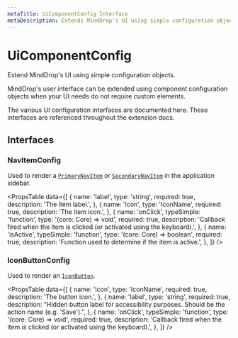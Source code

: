 ```yaml
---
metaTitle: UiComponentConfig Interface
metaDescription: Extends MindDrop's UI using simple configuration objects.
---
```


# UiComponentConfig

<Description>
  Extend MindDrop's UI using simple configuration objects.
</Description>

MindDrop's user interface can be extended using component configuration objects when your UI needs do not require custom elements.

The various UI configuration interfaces are documented here. These interfaces are referenced throughout the extension docs.

## Interfaces

### NavItemConfig

Used to render a [`PrimaryNavItem`](/docs/ui/components/primary-nav-item) or [`SecondaryNavItem`](/docs/ui/components/secondary-nav-item) in the application sidebar.

<PropsTable
  data={[
    {
      name: 'label',
      type: 'string',
      required: true,
      description: 'The item label.',
    },
    {
      name: 'icon',
      type: 'IconName',
      required: true,
      description: 'The item icon.',
    },
    {
      name: 'onClick',
      typeSimple: 'function',
      type: '(core: Core) => void',
      required: true,
      description:
        'Callback fired when the item is clicked (or activated using the keyboard).',
    },
    {
      name: 'isActive',
      typeSimple: 'function',
      type: '(core: Core) => boolean',
      required: true,
      description:
        'Function used to determine if the item is active.',
    },
  ]}
/>

### IconButtonConfig

Used to render an [`IconButton`](/docs/ui/components/icon-button).

<PropsTable
  data={[
    {
      name: 'icon',
      type: 'IconName',
      required: true,
      description: 'The button icon.',
    },
    {
      name: 'label',
      type: 'string',
      required: true,
      description:
        "Hidden button label for accessibility purposes. Should be the action name (e.g. 'Save').",
    },
    {
      name: 'onClick',
      typeSimple: 'function',
      type: '(core: Core) => void',
      required: true,
      description:
        'Callback fired when the item is clicked (or activated using the keyboard).',
    },
  ]}
/>
